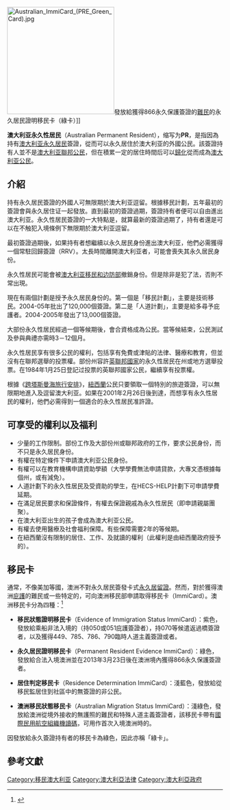 {{dead end|time=2014-10-15T09:08:57+00:00}}
{{NoteTA
|G1=PoliticiansUK
|G2=UK Places
|G3=People
|G4=Country
}}
{{legal}}
[[File:Australian_ImmiCard_(PRE_Green_Card).jpg|250px]]發放給獲得866永久保護簽證的[[難民|難民]]的永久居民證明移民卡（綠卡）]]

'''澳大利亚永久性居民'''（Australian Permanent Resident），缩写为'''PR'''，是指因為持有[[澳大利亚|澳大利亚]][[永久居民|永久居民]]簽證，從而可以永久居住於澳大利亚的外國公民。該簽證持有人並不是[[澳大利亚公民|澳大利亚聯邦公民]]，但在積累一定的居住時間后可以[[歸化|歸化]]從而成為[[澳大利亚公民|澳大利亚公民]]。

== 介紹 ==
持有永久居民簽證的外國人可無限期於澳大利亚逗留。根據移民計劃，五年最初的簽證會與永久居住证一起發放。直到最初的簽證過期，簽證持有者便可以自由進出澳大利亚。永久性居民簽證的一大特點是，就算最新的簽證過期了，持有者還是可以在不触犯入境條例下無限期於澳大利亚逗留。

最初簽證過期後，如果持有者想繼續以永久居民身份進出澳大利亚，他們必需獲得一個常駐回歸簽證（RRV）。太長時間離開澳大利亚者，可能會喪失其永久居民身份。

永久性居民可能會被[[澳大利亚移民和边防部|澳大利亚移民和边防部]]撤銷身份。但是除非是犯了法，否則不常出現。

現在有兩個計劃是授予永久居民身份的。第一個是「移民計劃」，主要是技術移民。2004-05年批出了120,000個簽證。第二是「人道計劃」，主要是給多尋予庇護者。2004-2005年發出了13,000個簽證。

大部份永久性居民經過一個等候期後，會合資格成為公民。當等候結束，公民測試及參與典禮亦需時3－12個月。

永久性居民享有很多公民的權利，包括享有免費或津貼的法律、醫療和教育，但並沒有在聯邦選舉的投票權。部份州容許[[英聯邦國家|英聯邦國家]]的永久性居民在州或地方選舉投票。在1984年1月25日登記过投票的英聯邦國家公民，繼續享有投票權。

根據《[[跨塔斯曼海旅行安排|跨塔斯曼海旅行安排]]》，[[紐西蘭|紐西蘭]]公民只要領取一個特別的旅遊簽證，可以無限期地進入及逗留澳大利亚。如果在2001年2月26日後到達，而想享有永久性居民的權利，他們必需得到一個適合的永久性居民准許證。

== 可享受的權利以及福利 ==
*少量的工作限制。部份工作及大部份州或聯邦政府的工作，要求公民身份，而不只是永久居民身份。
*有權在特定條件下申請澳大利亚公民身份。
*有權可以在教育機構申請資助學額（大學學費無法申請貸款，大專文憑根據每個州，或有減免）。
*人道計劃下的永久性居民及受資助的學生，在HECS-HELP計劃下可申請學費延期。
*在滿足居民要求和保證條件，有權去保證親戚為永久性居民（即申請親屬團聚）。
*在澳大利亚出生的孩子會成為澳大利亚公民。
*有權去使用醫療及社會福利保障。有些保障需要2年的等候期。
*在紐西蘭沒有限制的居住、工作、及就讀的權利（此權利是由紐西蘭政府授予的）。

== 移民卡 ==
通常，不像美加等國，澳洲不對永久居民簽發卡式[[永久居留證|永久居留證]]。然而，對於獲得澳洲[[庇護權|庇護]]的難民或一些特定的{{link-en|尋求庇護者|asylum seeker}}，可向澳洲移民部申請取得移民卡（ImmiCard）。澳洲移民卡分為四種：<ref>{{Cite web |url=https://www.border.gov.au/Trav/Refu/Immi |title=ImmiCards - Australian Government Department of Immigration and Boarder Protection |accessdate=2016-07-24 |archive-date=2016-08-09 |archive-url=https://web.archive.org/web/20160809234412/http://www.border.gov.au/Trav/Refu/Immi |dead-url=no }}</ref>

* '''移民狀態證明移民卡'''（Evidence of Immigration Status ImmiCard）：紫色，發放給乘船非法入境的{{link-en|尋求庇護者|asylum seeker}}（持050或051庇護簽證者），持070等候遣返過橋簽證者，以及獲得449、785、786、790臨時人道主義簽證或{{link-en|臨時保護簽證|temporary protection visa}}者。

* '''永久居民證明移民卡'''（Permanent Resident Evidence ImmiCard）：綠色，發放給合法入境澳洲並在2013年3月23日後在澳洲境內獲得866永久保護簽證者。

* '''居住判定移民卡'''（Residence Determination ImmiCard）：淺藍色，發放給從移民監居住到社區中的無簽證的非公民。

* '''澳洲移民狀態移民卡'''（Australian Migration Status ImmiCard）：淺綠色，發放給澳洲從境外接收的無護照的難民和特殊人道主義簽證者，該移民卡帶有[[國際民用航空組織|國際民用航空組織]][[可機讀護照|機讀碼]]，可用作首次入境澳洲時的{{link-en|旅行證件|travel document}}。

因發放給永久簽證持有者的移民卡為綠色，因此亦稱「綠卡」。

== 參考文獻 ==
{{Reflist}}

[[Category:移民澳大利亚|Category:移民澳大利亚]]
[[Category:澳大利亞法律|Category:澳大利亞法律]]
[[Category:澳大利亞政府|Category:澳大利亞政府]]
